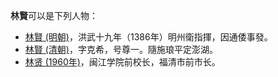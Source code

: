 '''林賢'''可以是下列人物：
* [[林賢_(明朝)|林賢 (明朝)]]，洪武十九年（1386年）明州衛指揮，因通倭事發。
* [[林賢_(清朝)|林賢 (清朝)]]，字克希，号尊一。隨施琅平定澎湖。
*[[林贤_(1960年)|林贤 (1960年)]]，闽江学院前校长，福清市前市长。

{{disambig|X贤|Cat=二字林姓人名消歧义}}